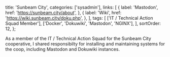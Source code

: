   title: 'Sunbeam City',
  categories: ['sysadmin'],
  links: [
    {
      label: 'Mastodon',
      href: 'https://sunbeam.city/about',
    },
    {
      label: 'Wiki',
      href: 'https://wiki.sunbeam.city/doku.php',
    },
  ],
  tags: [
    ['IT / Technical Action Squad Member'],
    ['Docker', 'Dokuwiki', 'Mastodon', 'NGINX'],
  ],
  sortOrder: 12,
};

As a member of the IT / Technical Action Squad for the Sunbeam City cooperative,
I shared responsibilty for installing and maintaining systems for the coop,
including Mastodon and Dokuwiki instances.

